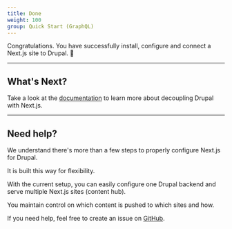 ```yaml
---
title: Done
weight: 100
group: Quick Start (GraphQL)
---
```


Congratulations. You have successfully install, configure and connect a Next.js site to Drupal. 🎉

---

## What's Next?

Take a look at the [documentation](/docs) to learn more about decoupling Drupal with Next.js.

---

## Need help?

We understand there's more than a few steps to properly configure Next.js for Drupal.

It is built this way for flexibility.

With the current setup, you can easily configure one Drupal backend and serve multiple Next.js sites (content hub).

You maintain control on which content is pushed to which sites and how.

If you need help, feel free to create an issue on [GitHub](https://github.com/chapter-three/next-drupal).
